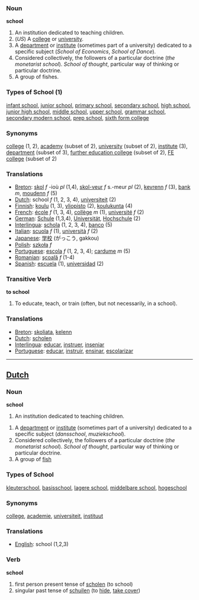 ===Noun===
'''school'''

#An institution dedicated to teaching children.
#(''US'') A [[college]] or [[university]].
#A [[department]] or [[institute]] (sometimes part of a university) dedicated to a specific subject (''School of Economics'', ''School of Dance'').
#Considered collectively, the followers of a particular doctrine (''the monetarist school''). ''School of thought'', particular way of thinking or particular doctrine.
#A group of fishes.

===Types of School (1)===

[[infant school]], [[junior school]], [[primary school]], [[secondary school]], [[high school]], [[junior high school]], [[middle school]], [[upper school]], [[grammar school]], [[secondary modern school]], [[prep school]], [[sixth form college]]

===Synonyms===

[[college]] (1, 2), [[academy]] (subset of 2), [[university]] (subset of 2), [[institute]] (3), [[department]] (subset of 3), [[further education college]] (subset of 2), [[FE college]] (subset of 2)

===Translations===
*[[Breton]]: [[skol]] ''f'' -ioù ''pl'' (1,4), [[skol-veur]] ''f'' s.-meur ''pl'' (2), [[kevrenn]] ''f'' (3), [[bank]] ''m'', [[moudenn]] ''f'' (5)
*[[Dutch]]: school ''f'' (1, 2, 3, 4), [[universiteit]] (2)
*[[Finnish]]: [[koulu]] (1, 3), [[yliopisto]] (2), [[koulukunta]] (4) 
*[[French]]: [[école]] ''f'' (1, 3, 4), [[collège]] ''m'' (1), [[université]] ''f'' (2)
*[[German]]: [[Schule]] (1,3,4), [[Universität]], [[Hochschule]] (2) 
*[[Interlingua]]: [[schola]] (1, 2, 3, 4), [[banco]] (5)
*[[Italian]]: [[scuola]] ''f'' (1), [[università]] ''f'' (2)
*[[Japanese]]: [[学校]] (がっこう, gakkou)
*[[Polish]]: [[szkoła]] ''f''
*[[Portuguese]]: [[escola]] ''f'' (1, 2, 3, 4); [[cardume]] ''m'' (5)
*[[Romanian]]: [[şcoală]] ''f'' (1-4)
*[[Spanish]]: [[escuela]] (1), [[universidad]] (2)

===Transitive Verb===
'''to school'''

#To educate, teach, or train (often, but not necessarily, in a school).

===Translations===
*[[Breton]]: [[skoliata]], [[kelenn]]
*[[Dutch]]: [[scholen]]
*[[Interlingua]]: [[educar]], [[instruer]], [[inseniar]]
*[[Portuguese]]: [[educar]], [[instruir]], [[ensinar]], [[escolarizar]]

----
==[[Dutch]]==
===Noun===
'''school'''

#An institution dedicated to teaching children.

#A [[department]] or [[institute]] (sometimes part of a university) dedicated to a specific subject (''dansschool'', ''muziekschool'').
#Considered collectively, the followers of a particular doctrine (''the monetarist school''). ''School of thought'', particular way of thinking or particular doctrine.
#A group of [[fish]]

===Types of School ===

[[kleuterschool]], [[basisschool]], [[lagere school]], [[middelbare school]], [[hogeschool]]

===Synonyms===

[[college]], [[academie]], [[universiteit]], [[instituut]]

===Translations===
*[[English]]: school (1,2,3)

===Verb===
'''school'''

#first person present tense of [[scholen]] (to school)
#singular past tense of [[schuilen]] (to [[hide]], [[take cover]])
